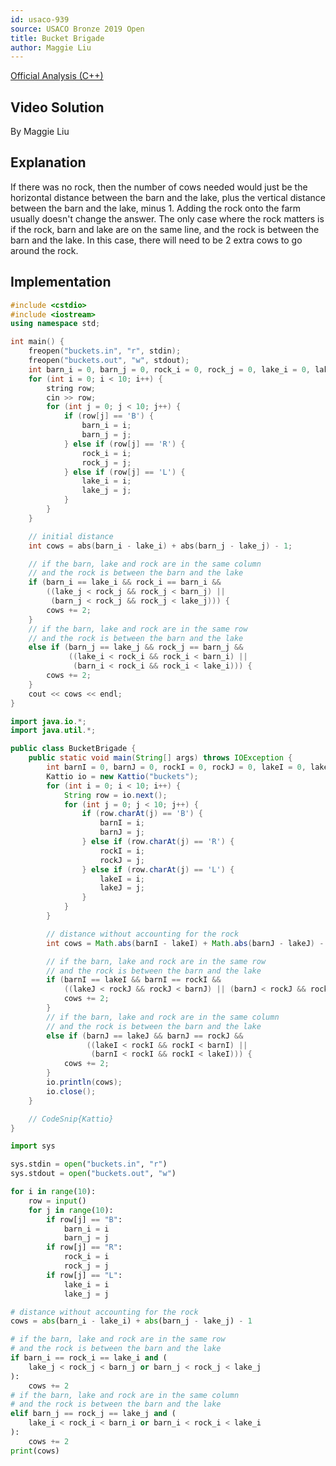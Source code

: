 ```yaml
---
id: usaco-939
source: USACO Bronze 2019 Open
title: Bucket Brigade
author: Maggie Liu
---
```


[Official Analysis (C++)](http://www.usaco.org/current/data/sol_buckets_bronze_open19.html)

## Video Solution

By Maggie Liu

<YouTube id="JifYWZYrIzs" />

## Explanation

If there was no rock, then the number of cows needed would just be the
horizontal distance between the barn and the lake, plus the vertical distance
between the barn and the lake, minus $1$. Adding the rock onto the farm usually
doesn't change the answer. The only case where the rock matters is if the rock,
barn and lake are on the same line, and the rock is between the barn and the
lake. In this case, there will need to be $2$ extra cows to go around the rock.

## Implementation

<LanguageSection>

<CPPSection>

```cpp
#include <cstdio>
#include <iostream>
using namespace std;

int main() {
	freopen("buckets.in", "r", stdin);
	freopen("buckets.out", "w", stdout);
	int barn_i = 0, barn_j = 0, rock_i = 0, rock_j = 0, lake_i = 0, lake_j = 0;
	for (int i = 0; i < 10; i++) {
		string row;
		cin >> row;
		for (int j = 0; j < 10; j++) {
			if (row[j] == 'B') {
				barn_i = i;
				barn_j = j;
			} else if (row[j] == 'R') {
				rock_i = i;
				rock_j = j;
			} else if (row[j] == 'L') {
				lake_i = i;
				lake_j = j;
			}
		}
	}

	// initial distance
	int cows = abs(barn_i - lake_i) + abs(barn_j - lake_j) - 1;

	// if the barn, lake and rock are in the same column
	// and the rock is between the barn and the lake
	if (barn_i == lake_i && rock_i == barn_i &&
	    ((lake_j < rock_j && rock_j < barn_j) ||
	     (barn_j < rock_j && rock_j < lake_j))) {
		cows += 2;
	}
	// if the barn, lake and rock are in the same row
	// and the rock is between the barn and the lake
	else if (barn_j == lake_j && rock_j == barn_j &&
	         ((lake_i < rock_i && rock_i < barn_i) ||
	          (barn_i < rock_i && rock_i < lake_i))) {
		cows += 2;
	}
	cout << cows << endl;
}
```

</CPPSection>

<JavaSection>

```java
import java.io.*;
import java.util.*;

public class BucketBrigade {
	public static void main(String[] args) throws IOException {
		int barnI = 0, barnJ = 0, rockI = 0, rockJ = 0, lakeI = 0, lakeJ = 0;
		Kattio io = new Kattio("buckets");
		for (int i = 0; i < 10; i++) {
			String row = io.next();
			for (int j = 0; j < 10; j++) {
				if (row.charAt(j) == 'B') {
					barnI = i;
					barnJ = j;
				} else if (row.charAt(j) == 'R') {
					rockI = i;
					rockJ = j;
				} else if (row.charAt(j) == 'L') {
					lakeI = i;
					lakeJ = j;
				}
			}
		}

		// distance without accounting for the rock
		int cows = Math.abs(barnI - lakeI) + Math.abs(barnJ - lakeJ) - 1;

		// if the barn, lake and rock are in the same row
		// and the rock is between the barn and the lake
		if (barnI == lakeI && barnI == rockI &&
		    ((lakeJ < rockJ && rockJ < barnJ) || (barnJ < rockJ && rockJ < lakeJ))) {
			cows += 2;
		}
		// if the barn, lake and rock are in the same column
		// and the rock is between the barn and the lake
		else if (barnJ == lakeJ && barnJ == rockJ &&
		         ((lakeI < rockI && rockI < barnI) ||
		          (barnI < rockI && rockI < lakeI))) {
			cows += 2;
		}
		io.println(cows);
		io.close();
	}

	// CodeSnip{Kattio}
}
```

</JavaSection>

<PySection>

```py
import sys

sys.stdin = open("buckets.in", "r")
sys.stdout = open("buckets.out", "w")

for i in range(10):
	row = input()
	for j in range(10):
		if row[j] == "B":
			barn_i = i
			barn_j = j
		if row[j] == "R":
			rock_i = i
			rock_j = j
		if row[j] == "L":
			lake_i = i
			lake_j = j

# distance without accounting for the rock
cows = abs(barn_i - lake_i) + abs(barn_j - lake_j) - 1

# if the barn, lake and rock are in the same row
# and the rock is between the barn and the lake
if barn_i == rock_i == lake_i and (
	lake_j < rock_j < barn_j or barn_j < rock_j < lake_j
):
	cows += 2
# if the barn, lake and rock are in the same column
# and the rock is between the barn and the lake
elif barn_j == rock_j == lake_j and (
	lake_i < rock_i < barn_i or barn_i < rock_i < lake_i
):
	cows += 2
print(cows)
```

</PySection>

</LanguageSection>
